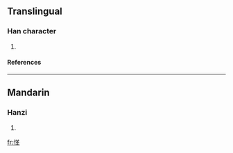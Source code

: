 ==Translingual==
===Han character===
{{Han char|rn=61|rad=心|as=09|sn=12|four=9405<sub>6</sub>|canj=心廿中十 (PTLJ)}}
# {{defn|Han|sort=心09}}
====References====
{{Han ref|kx=0393.330|dkj=10898|dj=0730.110|hdz=42326.030|uh=6105|ud=24837|bh=D943|bd=55619}}

----
==Mandarin==
===Hanzi===
{{cmn-hanzi|pin=[[gé]] (ge2)|wg=ko<sup>2</sup>}}
# {{defn|Mandarin}}

[[fr:愅]]